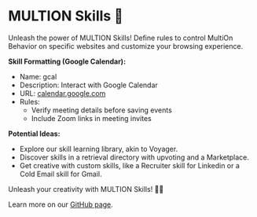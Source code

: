 # MULTION Skills 🚀

Unleash the power of MULTION Skills! Define rules to control MultiOn Behavior on specific websites and customize your browsing experience.

**Skill Formatting (Google Calendar):**
- Name: gcal
- Description: Interact with Google Calendar
- URL: [calendar.google.com](https://calendar.google.com)
- Rules:
  - Verify meeting details before saving events
  - Include Zoom links in meeting invites

**Potential Ideas:**
- Explore our skill learning library, akin to Voyager.
- Discover skills in a retrieval directory with upvoting and a Marketplace.
- Get creative with custom skills, like a Recruiter skill for Linkedin or a Cold Email skill for Gmail.

Unleash your creativity with MULTION Skills! 🌟🎯

Learn more on our [GitHub page](https://github.com/MULTI-ON/skills).
